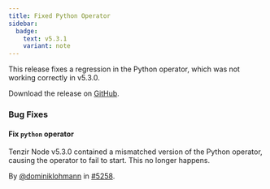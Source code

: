```yaml
---
title: Fixed Python Operator
sidebar:
  badge:
    text: v5.3.1
    variant: note
---
```


This release fixes a regression in the Python operator, which was not working correctly in v5.3.0.

Download the release on [GitHub](https://github.com/tenzir/tenzir/releases/tag/v5.3.1).

### Bug Fixes

#### Fix `python` operator

Tenzir Node v5.3.0 contained a mismatched version of the Python operator,
causing the operator to fail to start. This no longer happens.

By [@dominiklohmann](https://github.com/dominiklohmann) in [#5258](https://github.com/tenzir/tenzir/pull/5258).
